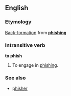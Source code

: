 ==English==
===Etymology===
[[Back-formation]] from '''[[phishing]]'''

===Intransitive verb===
'''to phish'''

#To engage in [[phishing]].

===See also===
*[[phisher]]

<!-- Does not belong in Wiktionary - this is encyclopedic
==Proper noun==
'''Phish'''

# An American [[alternative]] [[rock]] [[music]] [[band]], known for its [[association]] with the [[marijuana]] [[subculture]] and extremely long, rambling songs.

===See also===
[[w:Phish|Wikipedia article on Phish]]
-->
